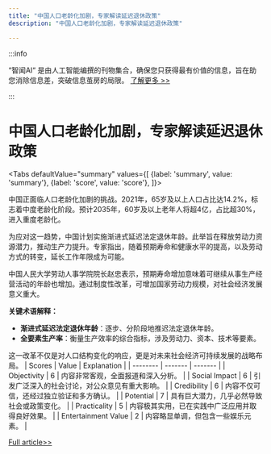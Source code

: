 ```yaml
---
title: "中国人口老龄化加剧，专家解读延迟退休政策"
description: "中国人口老龄化加剧，专家解读延迟退休政策"

---
```



:::info

“智闻AI“ 是由人工智能编撰的刊物集合，确保您只获得最有价值的信息，旨在助您消除信息差，突破信息茧房的局限。  [了解更多 >>](/)

:::

# 中国人口老龄化加剧，专家解读延迟退休政策


<Tabs
	defaultValue="summary"
	values={[
	{label: 'summary', value: 'summary'},
	{label: 'score', value: 'score'},
]}>
<TabItem value="summary">


中国正面临人口老龄化加剧的挑战。2021年，65岁及以上人口占比达14.2%，标志着中度老龄化阶段。预计2035年，60岁及以上老年人将超4亿，占比超30%，进入重度老龄化。

为应对这一趋势，中国计划实施渐进式延迟法定退休年龄。此举旨在释放劳动力资源潜力，推动生产力提升。专家指出，随着预期寿命和健康水平的提高，以及劳动方式的转变，延长工作年限成为可能。

中国人民大学劳动人事学院院长赵忠表示，预期寿命增加意味着可继续从事生产经营活动的年龄也增加。通过制度性改革，可增加国家劳动力规模，对社会经济发展意义重大。

**关键术语解释：**
- **渐进式延迟法定退休年龄**：逐步、分阶段地推迟法定退休年龄。
- **全要素生产率**：衡量生产效率的综合指标，涉及劳动力、资本、技术等要素。

这一改革不仅是对人口结构变化的响应，更是对未来社会经济可持续发展的战略布局。
</TabItem>
<TabItem value="score">
	| Scores     | Value   | Explanation |
	| -------- | ------- | ------- |
	| Objectivity  | 6    | 内容非常客观，全面报道和深入分析。    |
	| Social Impact | 6     | 引发广泛深入的社会讨论，对公众意见有重大影响。    |
	| Credibility    | 6    | 内容不仅可信，还经过独立验证和多方确认。    |
	| Potential    | 7    | 具有巨大潜力，几乎必然导致社会或政策变化。    |
	| Practicality    | 5    | 内容极其实用，已在实践中广泛应用并取得良好效果。    |
	| Entertainment Value    | 2    | 内容略显单调，但包含一些娱乐元素。    |
</TabItem>
</Tabs>

[Full article>>](https://www.thepaper.cn/newsDetail_forward_28692725)
